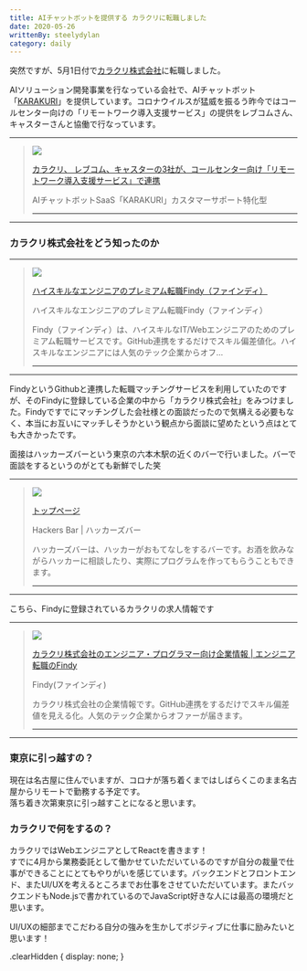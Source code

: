```yaml
---
title: AIチャットボットを提供する カラクリに転職しました
date: 2020-05-26
writtenBy: steelydylan
category: daily
---
```


突然ですが、5月1日付で[カラクリ株式会社](https://karakuri-ai.co.jp/)に転職しました。

<Quote url="https://karakuri-ai.co.jp/" />


AIソリューション開発事業を行なっている会社で、AIチャットボット「[KARAKURI](https://karakuri.ai/)」を提供しています。コロナウイルスが猛威を振るう昨今ではコールセンター向けの「リモートワーク導入支援サービス」の提供をレブコムさん、キャスターさんと協働で行なっています。

* * *

> ![](https://ferret-one.akamaized.net/images/5e8ae662b4a23c1c1be85a72/large.jpeg)
> 
> [カラクリ、 レブコム、キャスターの3社が、コールセンター向け「リモートワーク導入支援サービス」で連携](https://karakuri.ai/blog/c37)
> 
> AIチャットボットSaaS「KARAKURI」カスタマーサポート特化型
> 
> * * *

* * *

### カラクリ株式会社をどう知ったのか

* * *

> ![](https://s3-ap-northeast-1.amazonaws.com/findy-code-images/app/lp/findy-share.png)
> 
> [ハイスキルなエンジニアのプレミアム転職Findy（ファインディ）](https://findy-code.io/)
> 
> ハイスキルなエンジニアのプレミアム転職Findy（ファインディ）
> 
> Findy（ファインディ）は、ハイスキルなIT/Webエンジニアのためのプレミアム転職サービスです。GitHub連携をするだけでスキル偏差値化。ハイスキルなエンジニアには人気のテック企業からオフ...
> 
> * * *

* * *

FindyというGithubと連携した転職マッチングサービスを利用していたのですが、そのFindyに登録している企業の中から「カラクリ株式会社」をみつけました。Findyですでにマッチングした会社様との面談だったので気構える必要もなく、本当にお互いにマッチしそうかという観点から面談に望めたという点はとても大きかったです。

面接はハッカーズバーという東京の六本木駅の近くのバーで行いました。バーで面談をするというのがとても新鮮でした笑

* * *

> ![](/)
> 
> [トップページ](https://hackers.bar/)
> 
> Hackers Bar | ハッカーズバー
> 
> ハッカーズバーは、ハッカーがおもてなしをするバーです。お酒を飲みながらハッカーに相談したり、実際にプログラムを作ってもらうこともできます。
> 
> * * *

* * *

こちら、Findyに登録されているカラクリの求人情報です

* * *

> ![](https://s3-ap-northeast-1.amazonaws.com/findy-code-images/app/lp/findy-share.png)
> 
> [カラクリ株式会社のエンジニア・プログラマー向け企業情報 | エンジニア転職のFindy](https://findy-code.io/companies/360)
> 
> Findy(ファインディ)
> 
> カラクリ株式会社の企業情報です。GitHub連携をするだけでスキル偏差値を見える化。人気のテック企業からオファーが届きます。
> 
> * * *

* * *

### 東京に引っ越すの？

現在は名古屋に住んでいますが、コロナが落ち着くまではしばらくこのまま名古屋からリモートで勤務する予定です。  
落ち着き次第東京に引っ越すことになると思います。

### カラクリで何をするの？

カラクリではWebエンジニアとしてReactを書きます！  
すでに4月から業務委託として働かせていただいているのですが自分の裁量で仕事ができることにとてもやりがいを感じています。バックエンドとフロントエンド、またUI/UXを考えるところまでお仕事をさせていただいています。またバックエンドもNode.jsで書かれているのでJavaScript好きな人には最高の環境だと思います。  
  
UI/UXの細部までこだわる自分の強みを生かしてポジティブに仕事に励みたいと思います！

.clearHidden { display: none; }